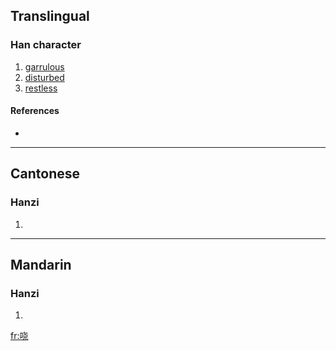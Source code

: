 {{also|嘵}}
==Translingual==

===Han character===
{{Han char|rn=30|rad=口|as=06|sn=9|four=|canj=口十心山 (RJPU)}}

# [[garrulous]]
# [[disturbed]]
# [[restless]]

====References====
* {{Han ref|kx=0189.271|hdz=10614.020|uh=54D3|ud=21715}}

----

==Cantonese==

===Hanzi===
{{yue-hanzi|jyut=|y=hiu1}}

# {{defn|Cantonese}}

----

==Mandarin==

===Hanzi===
{{cmn-hanzi|tra=嘵|pin=[[xiāo]] ([[xiao1]])|wg=hsiao<sup>1</sup>}}

# {{defn|Mandarin}}

[[fr:哓]]